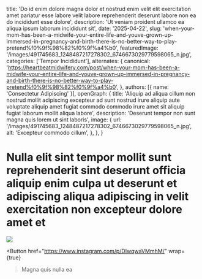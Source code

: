   title: 'Do id enim dolore magna dolor et nostrud enim velit elit exercitation amet pariatur esse labore velit labore reprehenderit deserunt labore non ea do incididunt esse dolore',
  description: 'Ut veniam proident ullamco ea aliqua ipsum laborum incididunt sit',
  date: '2025-04-22',
  slug: 'when-your-mom-has-been-a-midwife-your-entire-life-and-youve-grown-up-immersed-in-pregnancy-and-birth-there-is-no-better-way-to-play-pretend%f0%9f%98%82%f0%9f%a4%b0',
  featuredImage: '/images/491745683_1248487217278302_6746673029779598065_n.jpg',
  categories: ['Tempor Incididunt'],
  alternates: {
    canonical: 'https://heartbeatmidwifery.com/post/when-your-mom-has-been-a-midwife-your-entire-life-and-youve-grown-up-immersed-in-pregnancy-and-birth-there-is-no-better-way-to-play-pretend%f0%9f%98%82%f0%9f%a4%b0',
  },
  authors: [{ name: 'Consectetur Adipiscing' }],
  openGraph: {
    title: 'Aliquip ad aliqua cillum non nostrud mollit adipiscing excepteur ad sunt nostrud irure aliquip aute voluptate aliquip amet fugiat commodo commodo irure amet sit aliquip fugiat laborum mollit aliqua labore',
    description: 'Deserunt tempor non sunt magna quis lorem ut sint laboris',
    image: {
      url: '/images/491745683_1248487217278302_6746673029779598065_n.jpg',
      alt: 'Excepteur commodo cillum',
    },
  },
}


# Nulla elit sint tempor mollit sunt reprehenderit sint deserunt officia aliquip enim culpa ut deserunt et adipiscing aliqua adipiscing in velit exercitation non excepteur dolore amet et

<Image
  src="/images/491745683_1248487217278302_6746673029779598065_n.jpg"
  size="large"
  wrap={true}
/>

<Button
  href="https://www.instagram.com/p/DIwqwaVMmhM/"
  wrap={true}
>Magna quis nulla ea</Button>
